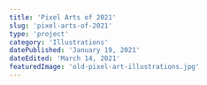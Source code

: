 ```yaml
---
title: 'Pixel Arts of 2021'
slug: 'pixel-arts-of-2021'
type: 'project'
category: 'Illustrations'
datePublished: 'January 19, 2021'
dateEdited: 'March 14, 2021'
featuredImage: 'old-pixel-art-illustrations.jpg'
---
```


<ImageWithCaption
  src="posts/old-pixel-art-illustrations/old-pixel-art-2.jpg"
  alt="Dangerous Berries"
  caption="Dangerous Berries"
  layout="left"
/>

<ImageWithCaption
  src="posts/fan-art-illustrations/little-nightmares-porcelain-bully.jpg"
  alt="Little Nightmares II"
  caption="Little Nightmares II"
  layout="right"
/>

<ImageWithCaption
  src="posts/fan-art-illustrations/the-lord-of-the-rings-moria.jpg"
  alt="The Lord of the Rings"
  caption="The Lord of the Rings"
  layout="left"
/>

<ImageWithCaption
  src="posts/old-pixel-art-illustrations/old-pixel-art-4.jpg"
  alt="The Wanderer"
  caption="The Wanderer"
  layout="right"
/>

<ImageWithCaption
  src="posts/old-pixel-art-illustrations/old-pixel-art-3.jpg"
  alt="Moonlight Church"
  caption="Moonlight Church"
  layout="left"
/>

<ImageWithCaption
  src="posts/old-pixel-art-illustrations/old-pixel-art-1.jpg"
  alt="Steampunk Coffee Shop"
  caption="Steampunk Coffee Shop"
  layout="right"
/>
